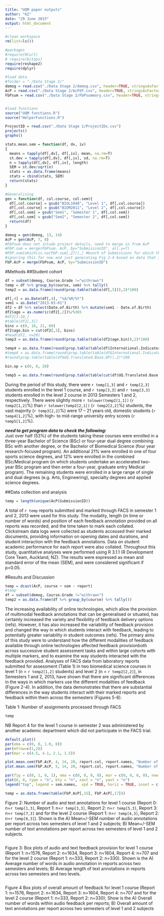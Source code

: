 ```yaml
---
title: "UQM paper outputs"
author: "KZ"
date: "29 June 2015"
output: html_document
---
```

  

```r
#clean workspace
rm(list=ls())

#packages
#require(RCurl)
# require(bitops)
require(reshape2)
require(dplyr)

#load data
#folder = "./Data Stage 2/"
demog = read.csv("./Data Stage 2/demog.csv", header=TRUE, stringsAsFactors=FALSE)
AcP = read.csv("./Data Stage 2/AcPdf.csv", header=TRUE, stringsAsFactors=FALSE)
FbPsum = read.csv("./Data Stage 2/FbPsummary.csv", header=TRUE, stringsAsFactors=FALSE)


#load functions
source("UQM functions.R")
source("HelperFunctions.R")

ProjectID = read.csv("./Data Stage 1/ProjectIDs.csv")
projects()
graphs()

stats.mean.sem = function(df, dv, iv)
{
  means = tapply(df[,dv], df[,iv], mean, na.rm=T)
  st.dev = tapply(df[,dv], df[,iv], sd, na.rm=T)
  n = tapply(df[,dv], df[,iv], length)
  SEM = st.dev/sqrt(n)
  stats = as.data.frame(means)
  stats = cbind(stats, SEM)
  return(stats)
}

#Generalising
gen = function(df, col.course, col.sem){
  df[,col.course] = gsub("BIOL1040", "Level 1", df[,col.course])
  df[,col.course] = gsub("BIOM2011", "Level 2", df[,col.course])
  df[,col.sem] = gsub("Sem1", "Semester 1", df[,col.sem])
  df[,col.sem] = gsub("Sem2", "Semester 2", df[,col.sem])
  return(df)
}

demog = gen(demog, 13, 14)
AcP = gen(AcP, 7, 8)
#FbPsum does not inlude project details, need to merge in from AcP
#FbP.sum = merge(FbPsum, AcP, by="SubmissionID", all.y=T)
#FbP.sum[which(is.na(FbP.sum[,2])),] #bunch of Submissions for which there are marks but no meta-data on Fb provision - possible error in generating FbPsummary?
#ignoring this for now and just generating Fig 2-4 based on data that is in FbPsummary.csv
FbP.AcP = merge(FbPsum, AcP, by="SubmissionID")

```


#Methods
##Student cohort  
```r
df = subset(demog, Course.Grade !="withrawn")
temp = df %>% group_by(course, sem) %>% tally()
temp2 = as.data.frame(round(prop.table(table(df[,5])),2)*100)

df[,4] = as.Date(df[,4], "%d/%M/%Y")
sem1 = as.Date("2013-03-01")
df2 = df %>% select(Date.of.Birth) %>% mutate(sem1 - Date.of.Birth)
df2$age = as.numeric(df2[,2])%/%365
#df2[1:10,]
#table(df2[,3])
bins = c(0, 16, 21, 60)
df2$age.bin = cut(df2[,3], bins)
#head(df2, n=20)
temp3 = as.data.frame(round(prop.table(table(df2$age.bin)),2)*100)

temp4 = as.data.frame(round(prop.table(table(df$International.Indicator.Code)),2)*100)
#temp4 = as.data.frame(round(prop.table(table(df$International.Indicator.Code)),2)*100)
#round(prop.table(table(df$UQ.Translated.Base.OP)),2)*100

bin.op = c(0, 8, 20)

temp5 = as.data.frame(round(prop.table(table(cut(df$UQ.Translated.Base.OP, bin.op))),2)*100)

```


During the period of this study, there were `r temp[1,3]` and `r temp[2,3]` students enrolled in the level 1 course, and `r temp[3,3]` and `r temp[3,3]` students enrolled in the level 2 course in 2013 Semesters 1 and 2, respectively. There were slightly more `r tolower(temp2[1,1])` (`r temp2[1,2]`%) than `r tolower(temp2[2,1])` (`r temp2[2,2]`%)  students, the vast majority (`r temp3[2,2]`%) were 17 – 21 years old, domestic students (`r temp4[1,2]`%), with high- to mid-range university entry scores (`r temp5[1,2]`%). 


**_need to get program data to check the following:_**    
Just over half (53%) of the students taking these courses were enrolled in a three-year Bachelor of Science (BSc) or four-year dual degree combining BSc with another degree, or the Bachelor of Biomedical Science (four year research-focused program). An additional 21% were enrolled in one of four sports science degrees, and 12% were enrolled in the combined BSc/Medical program (in which students undertake an accelerated two-year BSc program and then enter a four-year, graduate entry Medical program). The remaining students were enrolled in a large range of single and dual degrees (e.g. Arts, Engineering), specialty degrees and applied science degrees.  


##Data collection and analysis  
```r
temp = length(unique(AcP$SubmissionID))
```
A total of `r temp` reports submitted and marked through FACS in semester 1 and 2, 2013 were used for this study. The modality, length (in time or number of words) and position of each feedback annotation provided on all reports was recorded, and the time taken to mark each collated. Clickstream data logs were collected as students accessed their marked documents, providing information on opening dates and durations, and student interaction with the feedback annotations. Data on student academic performance for each report were also collated. Throughout this study, quantitative analyses were performed using R 3.1.1 (R Development Core Team, Auckland, NZ). The results were expressed as mean and standard error of the mean (SEM), and were considered significant if p<0.05. 

#Results and Discussion    
```r
temp = dcast(AcP, course + sem ~ report)
#temp
df = subset(demog, Course.Grade !="withrawn")
temp2 = as.data.frame(df %>% group_by(course) %>% tally())
```

The increasing availability of online technologies, which allow the provision of multimodal feedback annotations that can be generalised or situated, has certainly increased the variety and flexibility of feedback delivery options (refs). However, it has also increased the variability of feedback provision and changed the way in which students interact with feedback, leading to potentially greater variability in student outcomes (refs). The primary aims of this study were to understand how the different modalities of feedback available through online technologies affected feedback provisionboth across successive student assessment tasks and within large cohorts with multiple markers, and to examine the way students interacted with the feedback provided. Analyses of FACS data from laboratory reports submitted for assessment (Table 1) in two biomedical science courses in level 1 (n = `r temp2[1,2]` students) and level 2 (n = `r temp2[2,2]`), in Semesters 1 and 2, 2013, have shown that there are significant differences in the ways in which markers use the different modalities of feedback (Figure 2-4). In addition, the data demonstrates that there are substantial differences in the way students interact with their marked reports and feedback within them across the semesters (Figures 5-8).

Table 1: Number of assignments processed through FACS  
```r
temp
```
NB Report 4 for the level 1 course in semester 2 was administered by another academic department which did not participate in the FACS trial.


```r

default.plot()
par(oma = c(0, 0, 1.0, 0))
par(mfrow=c(1,2))
par(mar = c(4.5, 4.1, 2.1, 1.5))

plot.mean.sem(FbP.AcP, 4, 14, 20, report.col, report.names, "Number of audio annotations per report")
plot.mean.sem(FbP.AcP, 5, 14, 20, report.col, report.names, "Number of text annotations per report")

par(fig = c(0, 1, 0, 1), oma = c(0, 0, 0, 0), mar = c(0, 0, 0, 0), new = TRUE)
plot(0, 0, type = "n", bty = "n", xaxt = "n", yaxt = "n")
legend("top", legend = sem.names,  xpd = TRUE, horiz = TRUE, inset = c(0, 0), fill = kz.col, bty="n")

temp = as.data.frame(table(FbP.AcP[,15], FbP.AcP[,17]))

```

Figure 2: Number of audio and text annotations for level 1 course (Report 0: n=`r temp[1,3]`, Report 1: n=`r temp[3,3]`, Report 2: n=`r temp[5,3]`, Report 3: n=`r temp[7,3]` and for the level 2 course (Report 1: n=`r temp[4,3]`, Report 2: n=`r temp[6,3]`). Shown is the A)  Mean+/-SEM number of audio annotations per report across two semesters of level 1 and 2 subjects; B)  Mean+/-SEM number of text annotations per report across two semesters of level 1 and 2 subjects.

  
```r

```

Figure 3: Box plots of audio and text feedback provision for level 1 course (Report 1: n=1576, Report 2: n=1634, Report 3: n=1604, Report 4: n=707 and for the level 2 course (Report 1: n=333, Report 2: n=330). Shown is the A) Average number of words in audio annotation in reports across two semesters and levels; B) Average length of text annotations in reports across two semesters and two levels.

  
```r

```

Figure 4 Box plots of overall amount of feedback for level 1 course (Report 1: n=1576, Report 2: n=1634, Report 3: n=1604, Report 4: n=707 and for the level 2 course (Report 1: n=333, Report 2: n=330); Show is the A) Overall number of words within audio feedback per reports; B) Overall amount of text annotations per report across two semesters of level 1 and 2 subjects